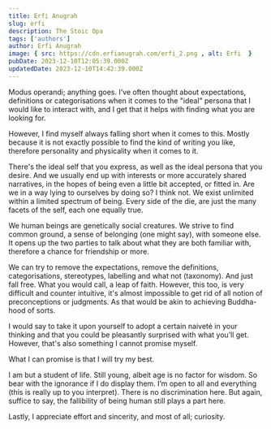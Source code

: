 ```yaml
---
title: Erfi Anugrah
slug: erfi
description: The Stoic Opa
tags: ['authors']
author: Erfi Anugrah
image: { src: https://cdn.erfianugrah.com/erfi_2.png , alt: Erfi  }
pubDate: 2023-12-10T12:05:39.000Z
updatedDate: 2023-12-10T14:42:39.000Z
---
```


Modus operandi; anything goes. I’ve often thought about expectations, definitions or categorisations when it comes to the "ideal" persona that I would like to interact with, and I get that it helps with finding what you are looking for.

However, I find myself always falling short when it comes to this. Mostly because it is not exactly possible to find the kind of writing you like, therefore personality and physicality when it comes to it.

There's the ideal self that you express, as well as the ideal persona that you desire. And we usually end up with interests or more accurately shared narratives, in the hopes of being even a little bit accepted, or fitted in. Are we in a way lying to ourselves by doing so? I think not. We exist unlimited within a limited spectrum of being. Every side of the die, are just the many facets of the self, each one equally true.

We human beings are genetically social creatures. We strive to find common ground, a sense of belonging (one might say), with someone else. It opens up the two parties to talk about what they are both familiar with, therefore a chance for friendship or more. 

We can try to remove the expectations, remove the definitions, categorisations, stereotypes, labelling and what not (taxonomy). And just fall free. What you would call, a leap of faith. However, this too, is very difficult and counter intuitive, it's almost impossible to get rid of all notion of preconceptions or judgments. As that would be akin to achieving Buddha-hood of sorts.

I would say to take it upon yourself to adopt a certain naiveté in your thinking and that you could be pleasantly surprised with what you’ll get. However, that's also something I cannot promise myself.

What I can promise is that I will try my best.

I am but a student of life. Still young, albeit age is no factor for wisdom. So bear with the ignorance if I do display them. I’m open to all and everything (this is really up to you interpret). There is no discrimination here. But again, suffice to say, the fallibility of being human still plays a part here.

Lastly, I appreciate effort and sincerity, and most of all; curiosity.